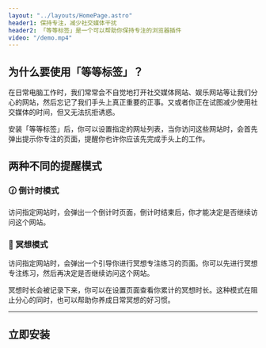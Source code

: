 ```yaml
---
layout: "../layouts/HomePage.astro"
header1: 保持专注，减少社交媒体干扰
header2: 「等等标签」是一个可以帮助你保持专注的浏览器插件
video: "/demo.mp4"
---
```



## 为什么要使用「等等标签」？

在日常电脑工作时，我们常常会不自觉地打开社交媒体网站、娱乐网站等让我们分心的网站，然后忘记了我们手头上真正重要的正事。又或者你正在试图减少使用社交媒体的时间，但又无法抗拒诱惑。

安装「等等标签」后，你可以设置指定的网址列表，当你访问这些网站时，会首先弹出提示你专注的页面，提醒你也许你应该先完成手头上的工作。

## 两种不同的提醒模式

### 🕜 倒计时模式

访问指定网站时，会弹出一个倒计时页面，倒计时结束后，你才能决定是否继续访问这个网站。

### 🧘 冥想模式

访问指定网站时，会弹出一个引导你进行冥想专注练习的页面。你可以先进行冥想专注练习，然后再决定是否继续访问这个网站。

冥想时长会被记录下来，你可以在设置页面查看你累计的冥想时长。这种模式在阻止分心的同时，也可以帮助你养成日常冥想的好习惯。

---

## 立即安装

<Download />